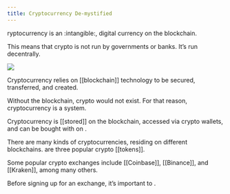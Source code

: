 ```yaml
---
title: Cryptocurrency De-mystified
---
```


ryptocurrency is an :intangible:, digital currency on the blockchain.

This means that crypto is not run by governments or banks. It’s run decentrally.

![](/assets/3.jpg)

Cryptocurrency relies on \[\[blockchain]] technology to be secured, transferred, and created.

Without the blockchain, crypto would not exist. For that reason, cryptocurrency is a <Nutshell glossaryEntry="content/glossary/peer_to_peer.mdx" children="peer-to-peer (P2P)" /> system.

Cryptocurrency is \[\[stored]] on the blockchain, accessed via crypto wallets, and can be bought with <Nutshell glossaryEntry="content/glossary/fiat.mdx" children="FIAT" /> on <Nutshell glossaryEntry="content/glossary/crypto_exchange.mdx" children="crypto exchanges" />.

There are many kinds of cryptocurrencies, residing on different blockchains. <Nutshell glossaryEntry="content/glossary/bitcoin.mdx" children="Bitcoin" /><Nutshell glossaryEntry="content/glossary/ethereum.mdx" children="Ethereum" /><Nutshell glossaryEntry="content/glossary/solana.mdx" children="Solana" /> are three popular crypto \[\[tokens]].

Some popular crypto exchanges include \[\[Coinbase]], \[\[Binance]], and \[\[Kraken]], among many others.

Before signing up for an exchange, it’s important to <Nutshell glossaryEntry="content/glossary/dyor.mdx" children="DYOR" />.

